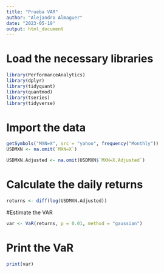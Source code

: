 ---
title: "Prueba VAR"
author: "Alejandro Almaguer"
date: "2023-05-19"
output: html_document
---

# Load the necessary libraries
```{r}
library(PerformanceAnalytics)
library(dplyr)
library(tidyquant)
library(quantmod)
library(tseries)
library(tidyverse)

```

# Import the data
```{r}
getSymbols("MXN=X", src = "yahoo", frequency("Monthly"))
USDMXN <- na.omit(`MXN=X`)
```
```{r}
USDMXN.Adjusted <- na.omit(USDMXN$`MXN=X.Adjusted`)
```

# Calculate the daily returns
```{r}
returns <- diff(log(USDMXN.Adjusted))
```

#Estimate the VAR
```{r}
var <- VaR(returns, p = 0.01, method = "gaussian")
```
# Print the VaR
```{r}
print(var)
```

